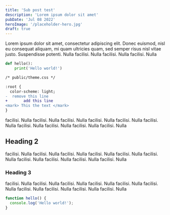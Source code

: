 ```yaml
---
title: 'Sub post test'
description: 'Lorem ipsum dolor sit amet'
pubDate: 'Jul 08 2022'
heroImage: '/placeholder-hero.jpg'
draft: true
---
```


Lorem ipsum dolor sit amet, consectetur adipiscing elit. Donec euismod, nisl eu
consequat aliquam, mi quam ultricies quam, sed semper risus nisl vitae justo.
Suspendisse potenti. Nulla facilisi. Nulla facilisi. Nulla facilisi. Nulla

```python
def hello():
    print('Hello world!')
```

```diff
/* public/theme.css */

:root {
  color-scheme: light;
-  remove this line
+       add this line
<mark> This the text </mark>
}
```

facilisi. Nulla facilisi. Nulla facilisi. Nulla facilisi. Nulla facilisi. Nulla
facilisi. Nulla facilisi. Nulla facilisi. Nulla facilisi. Nulla facilisi. Nulla

## Heading 2

facilisi. Nulla facilisi. Nulla facilisi. Nulla facilisi. Nulla facilisi. Nulla
facilisi. Nulla facilisi. Nulla facilisi. Nulla facilisi. Nulla facilisi. Nulla

### Heading 3

facilisi. Nulla facilisi. Nulla facilisi. Nulla facilisi. Nulla facilisi. Nulla
facilisi. Nulla facilisi. Nulla facilisi. Nulla facilisi. Nulla facilisi. Nulla

```js
function hello() {
  console.log('Hello world!');
}
```
